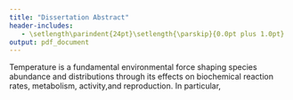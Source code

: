 ```yaml
---
title: "Dissertation Abstract"
header-includes:
   - \setlength\parindent{24pt}\setlength{\parskip}{0.0pt plus 1.0pt}
output: pdf_document
---
```


Temperature is a fundamental environmental force shaping species abundance
and distributions through its effects on biochemical reaction rates, metabolism, activity,and reproduction. In particular, 

